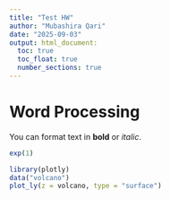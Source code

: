 ```yaml
---
title: "Test HW"
author: "Mubashira Qari"
date: "2025-09-03"
output: html_document:
  toc: true
  toc_float: true
  number_sections: true
---
```


# Word Processing
You can format text in **bold** or *italic*.

```r
exp(1)
```

```r
library(plotly)
data("volcano")
plot_ly(z = volcano, type = "surface")
```


